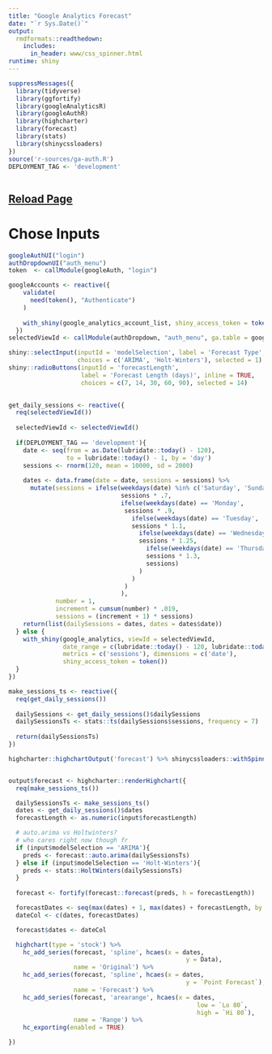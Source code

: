 ```yaml
---
title: "Google Analytics Forecast"
date: "`r Sys.Date()`"
output: 
  rmdformats::readthedown:
    includes:
      in_header: www/css_spinner.html
runtime: shiny
---
```


```r
suppressMessages({
  library(tidyverse)
  library(ggfortify)
  library(googleAnalyticsR)
  library(googleAuthR)
  library(highcharter)
  library(forecast)
  library(stats)
  library(shinycssloaders)
})
source('r-sources/ga-auth.R')
DEPLOYMENT_TAG <- 'development'
```


```r

```

## [Reload Page](http://shiny.seanastrup.com/p/4246/ga-forecast-rmd.Rmd)

# Chose Inputs
```r
googleAuthUI("login")
authDropdownUI("auth_menu")
token  <- callModule(googleAuth, "login")

googleAccounts <- reactive({
    validate(
      need(token(), "Authenticate")
    )
    
    with_shiny(google_analytics_account_list, shiny_access_token = token())
  })
selectedViewId <- callModule(authDropdown, "auth_menu", ga.table = googleAccounts)

shiny::selectInput(inputId = 'modelSelection', label = 'Forecast Type', 
                   choices = c('ARIMA', 'Holt-Winters'), selected = 1)
shiny::radioButtons(inputId = 'forecastLength', 
                    label = 'Forecast Length (days)', inline = TRUE,
                    choices = c(7, 14, 30, 60, 90), selected = 14) 
  
```



```r
get_daily_sessions <- reactive({
  req(selectedViewId())
  
  selectedViewId <- selectedViewId()
  
  if(DEPLOYMENT_TAG == 'development'){
    date <- seq(from = as.Date(lubridate::today() - 120), 
                to = lubridate::today() - 1, by = 'day')
    sessions <- rnorm(120, mean = 10000, sd = 2000)
    
    dates <- data.frame(date = date, sessions = sessions) %>% 
      mutate(sessions = ifelse(weekdays(date) %in% c('Saturday', 'Sunday'), 
                               sessions * .7, 
                               ifelse(weekdays(date) == 'Monday', 
                                sessions * .9, 
                                  ifelse(weekdays(date) == 'Tuesday', 
                                  sessions * 1.1, 
                                    ifelse(weekdays(date) == 'Wednesday', 
                                    sessions * 1.25, 
                                      ifelse(weekdays(date) == 'Thursday', 
                                      sessions * 1.3, 
                                      sessions)
                                    )
                                  )
                                )
                               ), 
             number = 1, 
             increment = cumsum(number) * .019, 
             sessions = (increment + 1) * sessions)
    return(list(dailySessions = dates, dates = dates$date))
  } else {
    with_shiny(google_analytics, viewId = selectedViewId, 
               date_range = c(lubridate::today() - 120, lubridate::today()), 
               metrics = c('sessions'), dimensions = c('date'), 
               shiny_access_token = token())
  }
})

make_sessions_ts <- reactive({
  req(get_daily_sessions())
    
  dailySessions <- get_daily_sessions()$dailySessions
  dailySessionsTs <- stats::ts(dailySessions$sessions, frequency = 7)
  
  return(dailySessionsTs)
})
```

```r
highcharter::highchartOutput('forecast') %>% shinycssloaders::withSpinner(type = 1)


output$forecast <- highcharter::renderHighchart({
  req(make_sessions_ts())

  dailySessionsTs <- make_sessions_ts()
  dates <- get_daily_sessions()$dates
  forecastLength <- as.numeric(input$forecastLength)

  # auto.arima vs Holtwinters?
  # who cares right now though fr
  if (input$modelSelection == 'ARIMA'){
    preds <- forecast::auto.arima(dailySessionsTs)
  } else if (input$modelSelection == 'Holt-Winters'){
    preds <- stats::HoltWinters(dailySessionsTs)
  }
  
  forecast <- fortify(forecast::forecast(preds, h = forecastLength))

  forecastDates <- seq(max(dates) + 1, max(dates) + forecastLength, by = 'day')
  dateCol <- c(dates, forecastDates)

  forecast$dates <- dateCol

  highchart(type = 'stock') %>%
    hc_add_series(forecast, 'spline', hcaes(x = dates,
                                                 y = Data),
                  name = 'Original') %>%
    hc_add_series(forecast, 'spline', hcaes(x = dates,
                                                 y = `Point Forecast`),
                  name = 'Forecast') %>%
    hc_add_series(forecast, 'arearange', hcaes(x = dates,
                                                    low = `Lo 80`,
                                                    high = `Hi 80`),
                  name = 'Range') %>%
    hc_exporting(enabled = TRUE)

}) 
```

